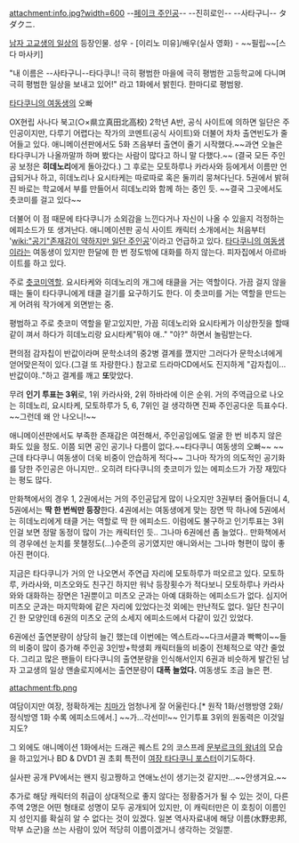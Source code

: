attachment:info.jpg?width=600
--[[페이크 주인공]]-- --진히로인-- --사타구니--
タダクニ.


[[남자 고교생의 일상]]의 등장인물. 성우 - [이리노 미유]/배우(실사 영화) - ~~필립~~[스다 마사키]

"내 이름은 --사타구니--타다쿠니! 극히 평범한 마을에 극히 평범한 고등학교에 다니며 극히 평범한 일상을 보내고 있어!" 라고 1화에서 밝힌다. 한마디로 평범왕.

[[타다쿠니의 여동생]]의 오빠

OX현립 사나다 북고(○×県立真田北高校) 2학년 A반, 공식 사이트에 의하면 일단은 주인공이지만, 다루기 어렵다는 작가의 코멘트(공식 사이트)와 더불어 차차 출연빈도가 줄어들고 있다. 애니메이션판에서도 5화 즈음부터 출연이 줄기 시작했다.~~과연 오늘은 타다쿠니가 나올까말까 하며 봤다는 사람이 많다고 하니 말 다했다.~~ (결국 모든 주인공 보정은 '''히데노리'''에게 돌아갔다.) 그 후로는 모토하루나 카라사와 등에게서 이름만 언급되거나 하고, 히데노리나 요시타케는 따로따로 혹은 둘끼리 뭉쳐다닌다. 5권에서 밝혀진 바로는 학교에서 부를 만들어서 히데노리와 함께 하는 중인 듯. ~~결국 그곳에서도 츳코미를 걸고 있다~~

더불어 이 점 때문에 타다쿠니가 소외감을 느낀다거나 자신이 나올 수 있을지 걱정하는 에피소드가 또 생겨난다. 애니메이션판 공식 사이트 캐릭터 소개에서는 처음부터 '[[wiki:"공기"존재감이 약하지만 일단 주인공]]'이라고 언급하고 있다. [[타다쿠니의 여동생]]이라는 여동생이 있지만 한달에 한 번 정도밖에 대화를 하지 않는다. 피자집에서 아르바이트를 하고 있다. 

주로 [[츳코미]]역할. 요시타케와 히데노리의 개그에 태클을 거는 역할이다. 가끔 걸지 않을 때는 둘이 타다쿠니에게 태클 걸기를 요구하기도 한다. 이 츳코미를 거는 역할을 만드는게 어려워 작가에게 외면받는 중. 

평범하고 주로 츳코미 역할을 맡고있지만, 가끔 히데노리와 요시타케가 이상한짓을 할때 같이 껴서 하다가 히데노리랑 요시타케"뭐야 애.." "아?" 하면서 놀림받는다.

편의점 감자칩이 반값이라며 문학소녀의 중2병 결계를 깼지만 그러다가 문학소녀에게 얻어맞은적이 있다.(그걸 또 자랑한다.)
참고로 드라마CD에서도 진지하게 "감자칩이...반값이야.."하고 결계를 깨고 '''또'''맞았다.

무려 '''인기 투표는 3위'''로, 1위 카라사와, 2위 하바라에 이은 순위. 거의 주역급으로 나오는 히데노리, 요시타케, 모토하루가 5, 6, 7위인 걸 생각하면 진짜 주인공다운 득표수다. ~~그런데 왜 안 나오니!~~

애니메이션판에서도 부족한 존재감은 여전해서, 주인공임에도 얼굴 한 번 비추지 않은 화도 있을 정도. 이쯤 되면 공인 공기나 다름이 없다.~~타다쿠니 여동생의 오빠~~ ~~근데 타다쿠니 여동생이 더욱 비중이 안습하게 적다~~ 그나마 작가의 의도적인 공기화를 당한 주인공은 아니지만.. 오히려 타다쿠니의 츳코미가 있는 에피소드가 가장 재밌다는 평도 많다.

만화책에서의 경우 1, 2권에서는 거의 주인공답게 많이 나오지만 3권부터 줄어들더니 4, 5권에서는 '''딱 한 번씩만 등장'''한다. 4권에서는 여동생에게 맞는 장면 딱 하나에 5권에서는 히데노리에게 태클 거는 역할로 딱 한 에피소드. 이럼에도 불구하고 인기투표는 3위인걸 보면 정말 동정이 많이 가는 캐릭터인 듯.. 그나마 6권에선 좀 늘었다..
만화책에서의 경우에선 눈치를 못챌정도(...)수준의 공기였지만 애니와서는 그나마 형편이 많이 좋아진 편이다.

지금은 타다쿠니가 거의 안 나오면서 주연급 자리에 모토하루가 떠오르고 있다. 모토하루, 카라사와, 미츠오와도 친구긴 하지만 워낙 등장횟수가 적다보니 모토하루나 카라사와와 대화하는 장면은 1권뿐이고 미츠오 군과는 아예 대화하는 에피소드가 없다. 심지어 미츠오 군과는 마지막화에 같은 자리에 있었다는것 외에는 만난적도 없다. 일단 친구이긴 한 모양인데 6권의 미츠오 군의 소세지 에피소드에서 다같이 있긴 있었다.

6권에선 출연분량이 상당히 늘긴 했는데 이번에는 엑스트라~~다크서클과 빡빡이~~들의 비중이 많이 증가해 주인공 3인방+학생회 캐릭터들의 비중이 전체적으로 약간 줄었다. 그리고 많은 팬들이 타다쿠니의 출연분량을 인식해서인지 6권과 비슷하게 발간된 남자 고교생의 일상 앤솔로지에서는 출연분량이 '''대폭 늘었다.''' 여동생도 조금 늘은 편.

attachment:fb.png

여담이지만 여장, 정확하게는 [[치마]]가 엄청나게 잘 어울린다.[* 원작 1화/선행방영 2화/정식방영 1화 수록 에피소드에서.] ~~가...각선미!~~ 인기투표 3위의 원동력은 이것일지도?

그 외에도 애니메이션 1화에서는 드래곤 퀘스트 2의 코스프레 [[문부르크의 왕녀]]의 모습을 하고있거나 BD & DVD1 권 초회 특전이 [http://i.imgur.com/0GJQr.jpg 여장 타다쿠니 포스터]이기도하다.

실사판 공개 PV에서는 왠지 링고짱하고 연애노선이 생기는것 같지만...~~안생겨요.~~

추가로 해당 캐릭터의 취급이 상대적으로 좋지 않다는 정황증거가 될 수 있는 것이, 다른 주역 2명은 어떤 형태로 성명이 모두 공개되어 있지만, 이 캐릭터만은 이 호칭이 이름인지 성인지를 확실히 알 수 없다는 것이 있겠다. 일본 역사자료내에 해당 이름(水野忠邦, 막부 쇼군)을 쓰는 사람이 있어 적당히 이름이겠거니 생각하는 것일뿐.
